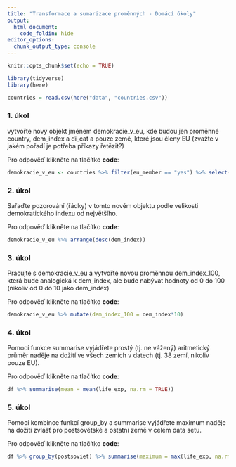 ```yaml
---
title: "Transformace a sumarizace proměnných - Domácí úkoly"
output:
  html_document:
    code_foldin: hide
editor_options: 
  chunk_output_type: console
---
```


```r
knitr::opts_chunk$set(echo = TRUE)

library(tidyverse)
library(here)

countries = read.csv(here("data", "countries.csv"))
```


### 1. úkol

vytvořte nový objekt jménem demokracie_v_eu, kde budou jen proměnné country, dem_index a di_cat a pouze země, které jsou členy EU (zvažte v jakém pořadí je potřeba příkazy řetězit?)

Pro odpověď klikněte na tlačítko **code**:
```r
demokracie_v_eu <- countries %>% filter(eu_member == "yes") %>% select(country, dem_index, di_cat)
```

### 2. úkol

Sařaďte pozorování (řádky) v tomto novém objektu podle velikosti demokratického indexu od největšího.

Pro odpověď klikněte na tlačítko **code**:
```r
demokracie_v_eu %>% arrange(desc(dem_index))
```

### 3. úkol

Pracujte s demokracie_v_eu a vytvořte novou proměnnou dem_index_100, která bude analogická k dem_index, ale bude nabývat hodnoty od 0 do 100 (nikoliv od 0 do 10 jako dem_index)

Pro odpověď klikněte na tlačítko **code**:
```r
demokracie_v_eu %>% mutate(dem_index_100 = dem_index*10)
```

### 4. úkol

Pomocí funkce summarise vyjádřete prostý (tj. ne vážený) aritmetický průměr naděje na dožití ve všech zemích v datech (tj. 38 zemí, nikoliv pouze EU).

Pro odpověď klikněte na tlačítko **code**:
```r
df %>% summarise(mean = mean(life_exp, na.rm = TRUE))
```

### 5. úkol

Pomocí kombince funkcí group_by a summarise vyjádřete maximum naděje na dožití zvlášť pro postsovětské a ostatní země v celém data setu.

Pro odpověď klikněte na tlačítko **code**:
```r
df %>% group_by(postsoviet) %>% summarise(maximum = max(life_exp, na.rm = TRUE))
```